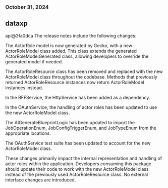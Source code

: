 ### October 31, 2024
## dataxp

api@3fa0dca
The release notes include the following changes:

The ActorRole model is now generated by Gecko, with a new ActorRoleModel class added. This class extends the generated ActorRoleModelGenerated class, allowing developers to override the generated model if needed.

The ActorRoleResource class has been removed and replaced with the new ActorRoleModel class throughout the codebase. Methods that previously returned ActorRoleResource instances now return ActorRoleModel instances instead.

In the BFFService, the HttpService has been added as a dependency.

In the OAuthService, the handling of actor roles has been updated to use the new ActorRoleModel class.

The AIGenerateBlueprintLogic has been updated to import the JobOperationEnum, JobConfigTriggerEnum, and JobTypeEnum from the appropriate locations.

The OAuthService test suite has been updated to account for the new ActorRoleModel class.

These changes primarily impact the internal representation and handling of actor roles within the application. Developers consuming this package should update their code to work with the new ActorRoleModel class instead of the previously used ActorRoleResource class. No external interface changes are introduced.
